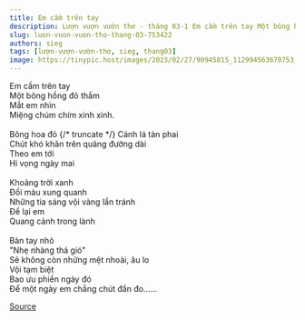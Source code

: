 ```yaml
---
title: Em cầm trên tay
description: Lượn vượn vườn thơ - tháng 03-1 Em cầm trên tay Một bông hồng đỏ thắm
slug: luon-vuon-vuon-tho-thang-03-753422
authors: sieg
tags: [lượn-vượn-vườn-thơ, sieg, thang03]
image: https://tinypic.host/images/2023/02/27/90945815_112994563670753_4026363404267552768_n.th.jpg
---
```


Em cầm trên tay\
Một bông hồng đỏ thắm\
Mắt em nhìn\
Miệng chúm chím xinh xinh.\
\
Bông hoa đỏ
{/* truncate */}
Cánh lá tàn phai\
Chút khó khăn trên quãng đường dài\
Theo em tới\
Hi vọng ngày mai\
\
Khoảng trời xanh\
Đổi màu xung quanh\
Những tia sáng vội vàng lẩn tránh\
Để lại em\
Quang cảnh trong lành\
\
Bàn tay nhỏ\
"Nhẹ nhàng thả gió"\
Sẽ không còn những mệt nhoài, âu lo\
Vội tạm biệt\
Bao ưu phiền ngày đó\
Để một ngày em chẳng chút đắn đo......

[Source](https://www.facebook.com/ape.poem/posts/pfbid0nCoKqw9Cav99NSuAJUNUCyMYELL4GSnkfRfp2xHxdVNqA8K4r4JeRrQwuRXNURi9l)
